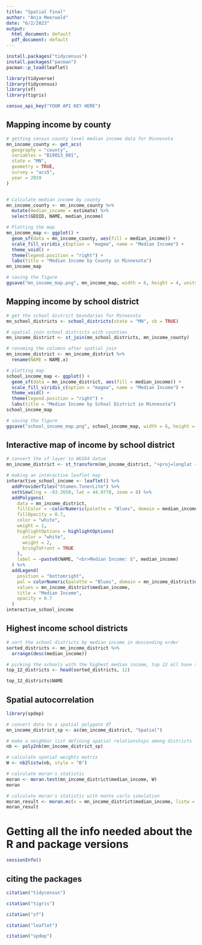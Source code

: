 ```yaml
---
title: "Spatial final"
author: "Anja Meerwald"
date: "6/2/2023"
output:
  html_document: default
  pdf_document: default
---
```




```r
install.packages("tidycensus")
install.packages("pacman")
pacman::p_load(leaflet)
```

```r
library(tidyverse)
library(tidycensus)
library(sf)
library(tigris)

```



```r
census_api_key("YOUR API KEY HERE")
```

## Mapping income by county 

```r
# getting census county level median income data for Minnesota
mn_income_county <- get_acs(
  geography = "county",
  variables = "B19013_001",
  state = "MN",
  geometry = TRUE,
  survey = "acs5",
  year = 2019
)


# Calculate median income by county
mn_income_county <- mn_income_county %>%
  mutate(median_income = estimate) %>%
  select(GEOID, NAME, median_income)

# Plotting the map
mn_income_map <- ggplot() +
  geom_sf(data = mn_income_county, aes(fill = median_income)) +
  scale_fill_viridis_c(option = "magma", name = "Median Income") +
  theme_void() +
  theme(legend.position = "right") +
  labs(title = "Median Income by County in Minnesota")
mn_income_map

# saving the figure 
ggsave("mn_income_map.png", mn_income_map, width = 6, height = 4, units = "in", dpi = 300)
```

## Mapping income by school district 

```r

# get the school district boundaries for Minnesota 
mn_school_districts <- school_districts(state = "MN", cb = TRUE)

# spatial join school districts with counties
mn_income_district <- st_join(mn_school_districts, mn_income_county)

# renaming the columns after spatial join
mn_income_district <- mn_income_district %>%
  rename(NAME = NAME.x)

# plotting map
school_income_map <- ggplot() +
  geom_sf(data = mn_income_district, aes(fill = median_income)) +
  scale_fill_viridis_c(option = "magma", name = "Median Income") +
  theme_void() +
  theme(legend.position = "right") +
  labs(title = "Median Income by School District in Minnesota")
school_income_map

# saving the figure 
ggsave("school_income_map.png", school_income_map, width = 6, height = 4, units = "in", dpi = 300)
```

## Interactive map of income by school district 

```r
# convert the sf layer to WGS84 datum
mn_income_district <- st_transform(mn_income_district, "+proj=longlat +datum=WGS84")

# making an interactive leaflet map
interactive_school_income <- leaflet() %>%
  addProviderTiles("Stamen.TonerLite") %>%
  setView(lng = -93.2650, lat = 44.9778, zoom = 8) %>%
  addPolygons(
    data = mn_income_district,
    fillColor = ~colorNumeric(palette = "Blues", domain = median_income)(median_income),
    fillOpacity = 0.7,
    color = "white",
    weight = 1,
    highlightOptions = highlightOptions(
      color = "white",
      weight = 2,
      bringToFront = TRUE
    ),
    label = ~paste0(NAME, "<br>Median Income: $", median_income)
  ) %>%
  addLegend(
    position = "bottomright",
    pal = colorNumeric(palette = "Blues", domain = mn_income_district$median_income),
    values = mn_income_district$median_income,
    title = "Median Income",
    opacity = 0.7
  )
interactive_school_income
```

## Highest income school districts 

```r
# sort the school districts by median income in descending order
sorted_districts <- mn_income_district %>%
  arrange(desc(median_income))

# picking the schools with the highest median income, top 12 all have the same 
top_12_districts <- head(sorted_districts, 12)

top_12_districts$NAME
```


## Spatial autocorrelation
```r
library(spdep)
```

```r

# convert data to a spatial polygons df
mn_income_district_sp <- as(mn_income_district, "Spatial")

# make a neighbor list defining spatial relationships among districts
nb <- poly2nb(mn_income_district_sp)

# calculate spatial weights matrix
W <- nb2listw(nb, style = "B")

# calculate moran's statistic
moran <- moran.test(mn_income_district$median_income, W)
moran

# calculate moran's statistic with monte carlo simulation
moran_result <- moran.mc(x = mn_income_district$median_income, listw = W, nsim = 999)
moran_result

```


# Getting all the info needed about the R and package versions 
```r
sessionInfo()
```



## citing the packages 

```r
citation("tidycensus")
```

```r
citation("tigris")
```

```r
citation("sf")
```

```r
citation("leaflet")
```

```r
citation("spdep")
```

